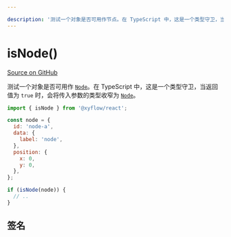 ```yaml
---

description: '测试一个对象是否可用作节点。在 TypeScript 中，这是一个类型守卫，当返回值为 `true` 时，会将传入参数的类型收窄为 Node 类型。'
---
```


# isNode()

[Source on GitHub](https://github.com/xyflow/xyflow/blob/main/packages/system/src/utils/graph.ts/#L49)

测试一个对象是否可用作 [`Node`](/api-reference/types/node)。在 TypeScript 中，这是一个类型守卫，当返回值为 `true` 时，会将传入参数的类型收窄为 [`Node`](/api-reference/types/node)。

```js
import { isNode } from '@xyflow/react';

const node = {
  id: 'node-a',
  data: {
    label: 'node',
  },
  position: {
    x: 0,
    y: 0,
  },
};

if (isNode(node)) {
  // ..
}
```

## 签名

<APIDocs functionName="isNode" />